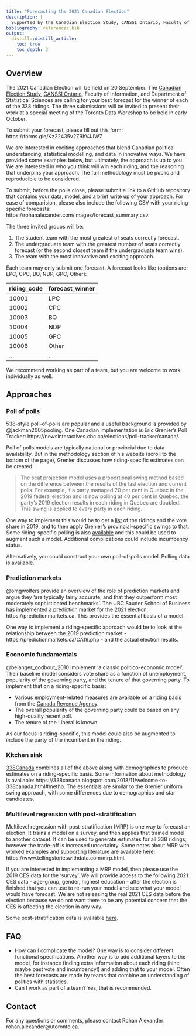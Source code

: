 ```yaml
---
title: "Forecasting the 2021 Canadian Election"
description: |
  Supported by the Canadian Election Study, CANSSI Ontario, Faculty of Information, and Department of Statistical Sciences.
bibliography: references.bib
output:
  distill::distill_article:
    toc: true
    toc_depth: 3  
---
```


## Overview

The 2021 Canadian Election will be held on 20 September. The [Canadian Election Study](http://www.ces-eec.ca), [CANSSI Ontario](https://canssiontario.utoronto.ca/), Faculty of Information, and Department of Statistical Sciences are calling for your best forecast for the winner of each of the 338 ridings. The three submissions will be invited to present their work at a special meeting of the Toronto Data Workshop to be held in early October.

To submit your forecast, please fill out this form: https://forms.gle/Kz22435v2Z9hVJJW7.

We are interested in exciting approaches that blend Canadian political understanding, statistical modelling, and data in innovative ways. We have provided some examples below, but ultimately, the approach is up to you. We are interested in who you think will win each riding, and the reasoning that underpins your approach. The full methodology must be public and reproducible to be considered.

To submit, before the polls close, please submit a link to a GitHub repository that contains your data, model, and a brief write up of your approach. For ease of comparision, please also include the following CSV with your riding-specific forecasts: https://rohanalexander.com/images/forecast_summary.csv.

The three invited groups will be:

1. The student team with the most greatest of seats correctly forecast.
2. The undergraduate team with the greatest number of seats correctly forecast (or the second closest team if the undergraduate team wins).
3. The team with the most innovative and exciting approach.

Each team may only submit one forecast. A forecast looks like (options are: LPC, CPC, BQ, NDP, GPC, Other):

riding_code  | forecast_winner
------------- | -------------
10001  | LPC
10002  | CPC
10003  | BQ
10004  | NDP
10005  | GPC
10006  | Other
...  | ...

We recommend working as part of a team, but you are welcome to work individually as well.


## Approaches


### Poll of polls

538-style poll-of-polls are popular and a useful background is provided by @jackman2005pooling. One Canadian implementation is Éric Grenier's Poll Tracker: https://newsinteractives.cbc.ca/elections/poll-tracker/canada/. 

Poll of polls models are typically national or provincial due to data availability. But in the methodology section of his website (scroll to the bottom of the page), Grenier discusses how riding-specific estimates can be created:

> The seat projection model uses a proportional swing method based on the difference between the results of the last election and current polls. For example, if a party managed 20 per cent in Quebec in the 2019 federal election and is now polling at 40 per cent in Quebec, the party's 2019 election results in each riding in Quebec are doubled. This swing is applied to every party in each riding.

One way to implement this would be to get a [list](https://en.wikipedia.org/wiki/Results_of_the_2019_Canadian_federal_election_by_riding) of the ridings and the vote share in 2019, and to then apply Grenier's provincial-specific swings to that. Some riding-specific polling is also [available](https://en.wikipedia.org/wiki/Opinion_polling_for_the_2021_Canadian_federal_election_by_constituency) and this could be used to augment such a model. Additional complications could include incumbency status.

Alternatively, you could construct your own poll-of-polls model. Polling data is [available](https://en.wikipedia.org/wiki/Opinion_polling_for_the_2021_Canadian_federal_election).



### Prediction markets

@omgwolfers provide an overview of the role of prediction markets and argue they 'are typically fairly accurate, and that they outperform most moderately sophisticated benchmarks'. The UBC Sauder School of Business has implemented a prediction market for the 2021 election: https://predictionmarkets.ca. This provides the essential basis of a model. 

One way to implement a riding-specific approach would be to look at the relationship between the 2019 prediction market - https://predictionmarkets.ca/CA19.php - and the actual election results.




### Economic fundamentals

@belanger_godbout_2010 implement 'a classic politico-economic model'. Their baseline model considers vote share as a function of unemployment, popularity of the governing party, and the tenure of that governing party. To implement that on a riding-specific basis: 

- Various employment-related measures are available on a riding basis from the [Canada Revenue Agency](https://www.canada.ca/en/revenue-agency/programs/about-canada-revenue-agency-cra/income-statistics-gst-hst-statistics/federal-electoral-district-statistics-feds/feds-2018.html). 
- The overall popularity of the governing party could be based on any high-quality recent poll.
- The tenure of the Liberal is known.

As our focus is riding-specific, this model could also be augmented to include the party of the incumbent in the riding.


### Kitchen sink

[338Canada](https://338canada.com/#seats) combines all of the above along with demographics to produce estimates on a riding-specific basis. Some information about methodology is available: https://338canada.blogspot.com/2018/11/welcome-to-338canada.html#metho. The essentials are similar to the Grenier uniform swing approach, with some differences due to demographics and star candidates.




### Multilevel regression with post-stratification

Multilevel regression with post-stratification (MRP) is one way to forecast an election. It trains a model on a survey, and then applies that trained model to another dataset. It can be used to generate estimates for all 338 ridings, however the trade-off is increased uncertainty. Some notes about MRP with worked examples and supporting literature are available here: https://www.tellingstorieswithdata.com/mrp.html.

If you are interested in implementing a MRP model, then please use the 2019 CES data for the 'survey'. We will provide access to the following 2021 CES data - age-group, gender, highest education - after the election is finished that you can use to re-run your model and see what your model would have forecast. We are not releasing the real 2021 CES data before the election because we do not want there to be any potential concern that the CES is affecting the election in any way. 

Some post-stratification data is available [here](https://www12.statcan.gc.ca/census-recensement/2016/dp-pd/dt-td/Rp-eng.cfm?TABID=4&LANG=E&A=R&APATH=3&DETAIL=0&DIM=0&FL=A&FREE=0&GC=01&GL=-1&GID=1324838&GK=1&GRP=1&O=D&PID=110453&PRID=10&PTYPE=109445&S=0&SHOWALL=0&SUB=0&Temporal=2017&THEME=123&VID=0&VNAMEE=&VNAMEF=&D1=0&D2=0&D3=0&D4=0&D5=0&D6=0). 



## FAQ

- How can I complicate the model? One way is to consider different functional specifications. Another way is to add additional layers to the model, for instance finding extra information about each riding (hint: maybe past vote and incumbency!) and adding that to your model. Often the best forecasts are made by teams that combine an understanding of politics with statistics. 
- Can I work as part of a team? Yes, that is recommended.

## Contact

For any questions or comments, please contact Rohan Alexander: rohan.alexander@utoronto.ca.

